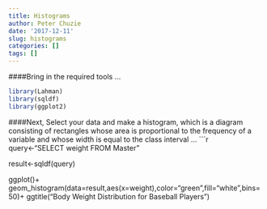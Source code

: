```yaml
---
title: Histograms
author: Peter Chuzie
date: '2017-12-11'
slug: histograms
categories: []
tags: []
---
```

####Bring in the required tools ...
```r
library(Lahman)
library(sqldf)
library(ggplot2)
```


####Next, Select your data and make a histogram, which is a diagram consisting of rectangles whose area is proportional to the frequency of a variable and whose width is equal to the class interval ...
```r
query<-"SELECT weight
FROM Master"

result<-sqldf(query)

ggplot()+
  geom_histogram(data=result,aes(x=weight),color="green",fill="white",bins=50)+
  ggtitle("Body Weight Distribution for Baseball Players")
